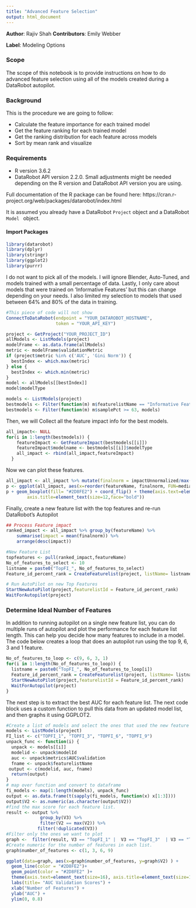 ```yaml
---
title: "Advanced Feature Selection"
output: html_document
---
```


**Author**: Rajiv Shah
**Contributors**: Emily Webber

**Label**: Modeling Options

### Scope

The scope of this notebook is to provide instructions on how to do advanced feature selection using all of the models created during a DataRobot autopilot.

### Background

This is the procedure we are going to follow:

* Calculate the feature importance for each trained model
* Get the feature ranking for each trained model
* Get the ranking distribution for each feature across models
* Sort by mean rank and visualize

### Requirements

- R version 3.6.2
-  DataRobot API version 2.2.0. 
Small adjustments might be needed depending on the R version and DataRobot API version you are using.

Full documentation of the R package can be found here: https://cran.r-project.org/web/packages/datarobot/index.html

It is assumed you already have a DataRobot <code>Project</code> object and a DataRobot <code>Model </code> object.

#### Import Packages
```r
library(datarobot)
library(dplyr)
library(stringr)
library(ggplot2)
library(purrr)
```

I do not want to pick all of the models. I will ignore Blender, Auto-Tuned, and models trained with a small percentage of data. Lastly, I only care about models that were trained on 'Informative Features' but this can change depending on your needs. I also limited my selection to  models that used between 64% and 80% of the data in training. 

```r
#This piece of code will not show
ConnectToDataRobot(endpoint = "YOUR_DATAROBOT_HOSTNAME", 
                   token = "YOUR_API_KEY")

project <- GetProject("YOUR_PROJECT_ID")
allModels <- ListModels(project)
modelFrame <- as.data.frame(allModels)
metric <- modelFrame$validationMetric
if (project$metric %in% c('AUC', 'Gini Norm')) {
  bestIndex <- which.max(metric)
} else {
  bestIndex <- which.min(metric)
}
model <- allModels[[bestIndex]]
model$modelType
```

```r
models <- ListModels(project)
bestmodels <- Filter(function(m) m$featurelistName == "Informative Features" & m$samplePct >= 64 &  m$samplePct <= 80 & !str_detect(m$modelType, 'Blender') & !str_detect(m$modelType, 'Auto-Tuned') , models)
bestmodels <- Filter(function(m) m$samplePct >= 63, models)
```

Then, we will Collect all the feature impact info for the best models.

```r
all_impact<- NULL
for(i in 1:length(bestmodels)) {  
    featureImpact <- GetFeatureImpact(bestmodels[[i]])
    featureImpact$modelname <- bestmodels[[i]]$modelType
    all_impact <- rbind(all_impact,featureImpact)
  }
```

Now we can plot these features.

```r
all_impact <- all_impact %>% mutate(finalnorm = impactUnnormalized/max(impactUnnormalized))
p <- ggplot(all_impact, aes(x=reorder(featureName, finalnorm, FUN=median), y=finalnorm))
p + geom_boxplot(fill= "#2D8FE2") + coord_flip() + theme(axis.text=element_text(size=16),
        axis.title=element_text(size=12,face="bold"))
```

Finally, create a new feature list with the top features and re-run DataRobot's Autopilot

```r
## Process Feature impact
ranked_impact <- all_impact %>% group_by(featureName) %>% 
    summarise(impact = mean(finalnorm)) %>% 
    arrange(desc(impact))

#New Feature List
topfeatures <- pull(ranked_impact,featureName)
No_of_features_to_select <- 10
listname = paste0("TopFI_", No_of_features_to_select)
Feature_id_percent_rank = CreateFeaturelist(project, listName= listname , featureNames = topfeatures[1:No_of_features_to_select])$featurelistId

# Run AutoPilot on new Top Features
StartNewAutoPilot(project,featurelistId = Feature_id_percent_rank)
WaitForAutopilot(project)
```


### Determine Ideal Number of Features

In addition to running autopilot on a single new feature list, you can do multiple runs of autopilot and plot the performance for each feature list length.  This can help you decide how many features to include in a model.   The code below creates a loop that does an autopilot run using the top 9, 6, 3 and 1 feature. 


```r
No_of_features_to_loop <- c(9, 6, 3, 1)
for(i in 1:length(No_of_features_to_loop)) {
  listname = paste0("TopFI_", No_of_features_to_loop[i])
  Feature_id_percent_rank = CreateFeaturelist(project, listName= listname , featureNames = topfeatures[1:i])$featurelistId
  StartNewAutoPilot(project,featurelistId = Feature_id_percent_rank)
  WaitForAutopilot(project)
}
```

The next step is to extract the best AUC for each feature list.  The next code block uses a custom function to pull this data from an updated model list, and then graphs it using GGPLOT2. 

```r
#Create a list of models and select the ones that used the new feature lists. 
models <- ListModels(project)
FI_list <- c("TOPFI_1", "TOPFI_3", "TOPFI_6", "TOPFI_9")
unpack_func <- function(i) {
  unpack <- models[[i]]
  modelid <- unpack$modelId
  auc <- unpack$metrics$AUC$validation
  fname <- unpack$featurelistName
 output <- c(modelid, auc, fname)
  return(output)
}
# map over function and convert to dataframe
fi_models <- map(1:length(models), unpack_func)
output <- as.data.frame(t(sapply(fi_models, function(x) x[1:3])))
output$V2 <- as.numeric(as.character(output$V2))
#find the max score for each feature list. 
result <- output %>% 
             group_by(V3) %>%
             filter(V2 == max(V2)) %>%
            filter(!duplicated(V3))
#Filter only the ones we want to plot
graph <-  filter(result, V3 == "TopFI_1" |  V3 == "TopFI_3"  | V3 == "TopFI_6" |  V3 == "TopFI_9")
#Create numeric for the number of features in each list. 
graph$number_of_features <- c(1, 3, 6, 9)
```

```r
ggplot(data=graph, aes(x=graph$number_of_features, y=graph$V2) ) +
  geom_line(color = "#2D8FE2")+
  geom_point(color = "#2D8FE2" )+
  theme(axis.text=element_text(size=16), axis.title=element_text(size=12,face="bold")) +
  labs(title= "AUC Validation Scores") + 
  xlab("Number of Features") + 
  ylab("AUC") + 
  ylim(0, 0.8)
```